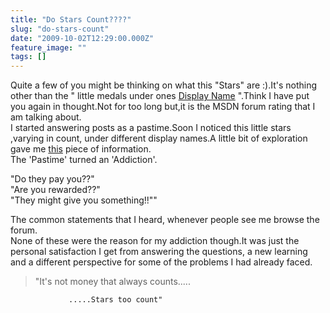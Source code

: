 ```yaml
---
title: "Do Stars Count????"
slug: "do-stars-count"
date: "2009-10-02T12:29:00.000Z"
feature_image: ""
tags: []
---
```


Quite a few of you might be thinking on what this "Stars" are :).It's nothing other than the " little medals under ones [Display Name](http://social.msdn.microsoft.com/Profile/en-US/?user=Rahul%20P%20Nath&referrer=http%3a%2f%2fsocial.msdn.microsoft.com%2fforums%2fen-US%2fwpf%2fthreads%2f&rh=6B76a24eG8mIv3Gbc46komILEicsF8SS2q2mVnak%2bVQ%3d&sp=forums) ".Think I have put you again in thought.Not for too long but,it is the MSDN forum rating that I am talking about.  
I started answering posts as a pastime.Soon I noticed this little stars ,varying in count, under different display names.A little bit of exploration gave me [this](http://social.msdn.microsoft.com/Forums/en-US/help#310) piece of information.  
The 'Pastime' turned an 'Addiction'.

"Do they pay you??"  
"Are you rewarded??"  
"They might give you something!!""

The common statements that I heard, whenever people see me browse the forum.  
None of these were the reason for my addiction though.It was just the personal satisfaction I get from answering the questions, a new learning and a different perspective for some of the problems I had already faced.

> "It's not money that always counts.....

                 .....Stars too count"